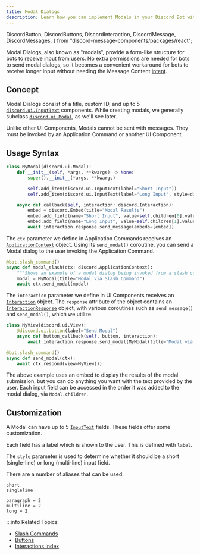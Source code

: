 ```yaml
---
title: Modal Dialogs
description: Learn how you can implement Modals in your Discord Bot with Pycord!
---
```


  DiscordButton,
  DiscordButtons,
  DiscordInteraction,
  DiscordMessage,
  DiscordMessages,
} from "discord-message-components/packages/react";



Modal Dialogs, also known as "modals", provide a form-like structure for bots to receive input from users. No extra permissions are needed for bots to send modal dialogs, so it becomes a convenient workaround for bots to receive longer input without needing the Message Content [intent](../../popular-topics/intents). 

## Concept

Modal Dialogs consist of a title, custom ID, and up to 5 [`discord.ui.InputText`](https://docs.pycord.dev/en/master/api.html#discord.ui.InputText) components. While creating modals, we generally subclass [`discord.ui.Modal`](https://docs.pycord.dev/en/master/api.html#discord.ui.Modal), as we'll see later.

Unlike other UI Components, Modals cannot be sent with messages. They must be invoked by an Application Command or another UI Component.

## Usage Syntax

```py
class MyModal(discord.ui.Modal):
    def __init__(self, *args, **kwargs) -> None:
        super().__init__(*args, **kwargs)

        self.add_item(discord.ui.InputText(label="Short Input"))
        self.add_item(discord.ui.InputText(label="Long Input", style=discord.InputTextStyle.long))

    async def callback(self, interaction: discord.Interaction):
        embed = discord.Embed(title="Modal Results")
        embed.add_field(name="Short Input", value=self.children[0].value)
        embed.add_field(name="Long Input", value=self.children[1].value)
        await interaction.response.send_message(embeds=[embed])
```

<Tabs>
<TabItem value="application-commands" label="Sending Modals through Application Commands" default>

The `ctx` parameter we define in Application Commands receives an [`ApplicationContext`](https://docs.pycord.dev/en/master/api.html#discord.ApplicationContext) object. Using its `send_modal()` coroutine, you can send a Modal dialog to the user invoking the Application Command.

```py
@bot.slash_command()
async def modal_slash(ctx: discord.ApplicationContext):
    """Shows an example of a modal dialog being invoked from a slash command."""
    modal = MyModal(title="Modal via Slash Command")
    await ctx.send_modal(modal)
```

</TabItem>
<TabItem value="ui-components" label="Sending Modals through UI Components">

The `interaction` parameter we define in UI Components receives an [`Interaction`](https://docs.pycord.dev/en/master/api.html#discord.Interaction) object. The `response` attribute of the object contains an [`InteractionResponse`](https://docs.pycord.dev/en/master/api.html#discord.InteractionResponse) object, with various coroutines such as `send_message()` and `send_modal()`, which we utilize. 

```py
class MyView(discord.ui.View):
    @discord.ui.button(label="Send Modal")
    async def button_callback(self, button, interaction):
        await interaction.response.send_modal(MyModal(title="Modal via Button"))

@bot.slash_command()
async def send_modal(ctx):
    await ctx.respond(view=MyView())
```

</TabItem>
</Tabs>

The above example uses an embed to display the results of the modal submission, but you can do anything you want with the text provided by the user.
Each input field can be accessed in the order it was added to the modal dialog, via `Modal.children`.

## Customization

A Modal can have up to 5 [`InputText`](https://docs.pycord.dev/en/master/api.html#discord.ui.InputText) fields. These fields offer some customization.

Each field has a label which is shown to the user. This is defined with `label`.

The `style` parameter is used to determine whether it should be a short (single-line) or long (multi-line) input field.

There are a number of aliases that can be used:

```x title="Single-line InputTextStyle values:"
short
singleline
```

```x title="Multi-line InputTextStyle values:"
paragraph = 2
multiline = 2
long = 2
```

:::info Related Topics

- [Slash Commands](../application-commands/slash-commands)
- [Buttons](./buttons)
- [Interactions Index](../../interactions)
